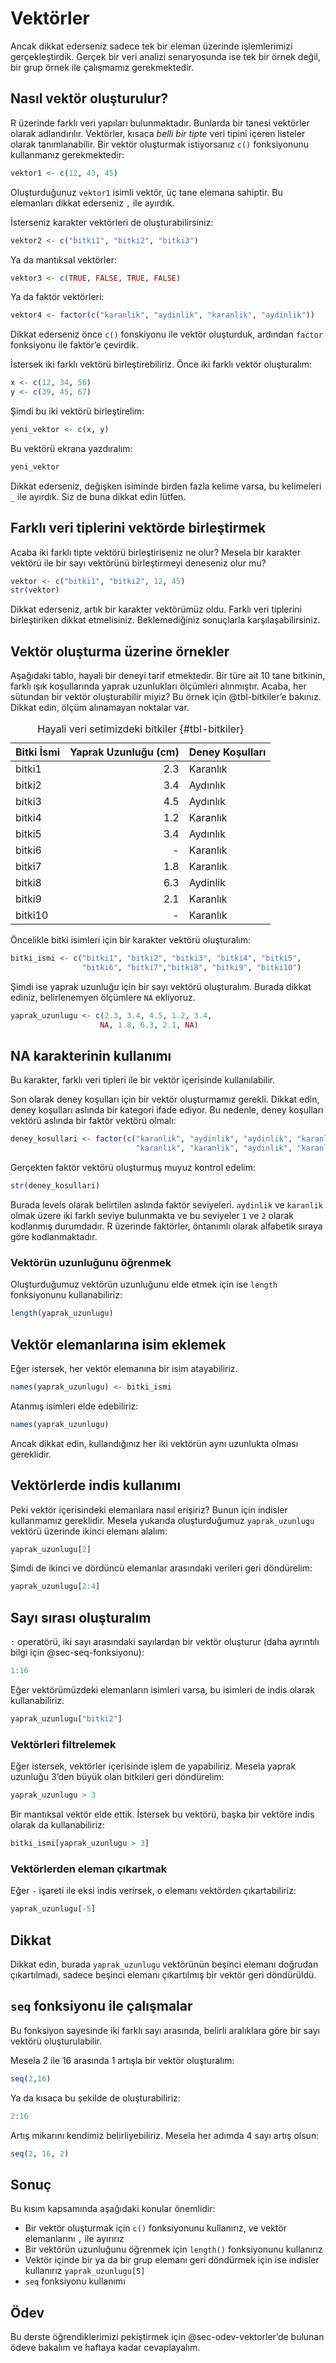 # Vektörler {#sec-vektorler}

Ancak dikkat ederseniz sadece tek bir eleman üzerinde işlemlerimizi gerçekleştirdik. Gerçek bir veri analizi senaryosunda ise tek bir örnek değil, bir grup örnek ile çalışmamız gerekmektedir.

## Nasıl vektör oluşturulur?

R üzerinde farklı veri yapıları bulunmaktadır. Bunlarda bir tanesi vektörler olarak adlandırılır. Vektörler, kısaca *belli bir tipte* veri tipini içeren listeler olarak tanımlanabilir. Bir vektör oluşturmak istiyorsanız `c()` fonksiyonunu kullanmanız gerekmektedir:

```r
vektor1 <- c(12, 43, 45)
```

Oluşturduğunuz `vektor1` isimli vektör, üç tane elemana sahiptir. Bu elemanları dikkat ederseniz `,` ile ayırdık.

İsterseniz karakter vektörleri de oluşturabilirsiniz:

```r
vektor2 <- c("bitki1", "bitki2", "bitki3")
```

Ya da mantıksal vektörler:

```r
vektor3 <- c(TRUE, FALSE, TRUE, FALSE)
```

Ya da faktör vektörleri:

```r
vektor4 <- factor(c("karanlik", "aydinlik", "karanlik", "aydinlik"))
```

Dikkat ederseniz önce `c()` fonskiyonu ile vektör oluşturduk, ardından `factor` fonksiyonu ile faktör'e çevirdik.

İstersek iki farklı vektörü birleştirebiliriz. Önce iki farklı vektör oluşturalım:

```r
x <- c(12, 34, 56)
y <- c(39, 45, 67)
```

Şimdi bu iki vektörü birleştirelim:

```r
yeni_vektor <- c(x, y)
```

Bu vektörü ekrana yazdıralım:

```r
yeni_vektor
```

Dikkat ederseniz, değişken isiminde birden fazla kelime varsa, bu kelimeleri `_` ile ayırdık. Siz de buna dikkat edin lütfen.

::: {.callout-caution}
## Farklı veri tiplerini vektörde birleştirmek

Acaba iki farklı tipte vektörü birleştiriseniz ne olur? Mesela bir karakter vektörü ile bir sayı vektörünü birleştirmeyi deneseniz olur mu?

```r
vektor <- c("bitki1", "bitki2", 12, 45)
str(vektor)
```

Dikkat ederseniz, artık bir karakter vektörümüz oldu. Farklı veri tiplerini birleştiriken dikkat etmelisiniz. Beklemediğiniz sonuçlarla karşılaşabilirsiniz.
::: 

## Vektör oluşturma üzerine örnekler

Aşağıdaki tablo, hayali bir deneyi tarif etmektedir. Bir türe ait 10 tane bitkinin, farklı ışık koşullarında yaprak uzunlukları ölçümleri alınmıştır. Acaba, her sütundan bir vektör oluşturabilir miyiz? Bu örnek için @tbl-bitkiler'e bakınız. Dikkat edin, ölçüm alınamayan noktalar var. 

| Bitki İsmi | Yaprak Uzunluğu (cm) | Deney Koşulları | 
|:-----------|---------------------:|:----------------|
| bitki1     | 2.3                  | Karanlık        |
| bitki2     | 3.4                  | Aydınlık        |
| bitki3     | 4.5                  | Aydınlık        |
| bitki4     | 1.2                  | Karanlık        |
| bitki5     | 3.4                  | Aydınlık        |
| bitki6     | -                    | Karanlık        |
| bitki7     | 1.8                  | Karanlık        |
| bitki8     | 6.3                  | Aydinlik        |
| bitki9     | 2.1                  | Karanlık        |
| bitki10    | -                    | Karanlık        |

: Hayali veri setimizdeki bitkiler {#tbl-bitkiler}

Öncelikle bitki isimleri için bir karakter vektörü oluşturalım:

```r
bitki_ismi <- c("bitki1", "bitki2", "bitki3", "bitki4", "bitki5", 
                "bitki6", "bitki7","bitki8", "bitki9", "bitki10")
```

Şimdi ise yaprak uzunluğu için bir sayı vektörü oluşturalım. Burada dikkat ediniz, belirlenemyen ölçümlere `NA` ekliyoruz.

```r
yaprak_uzunlugu <- c(2.3, 3.4, 4.5, 1.2, 3.4, 
                    NA, 1.8, 6.3, 2.1, NA)
```

:::{.callout-tip}
## NA karakterinin kullanımı

Bu karakter, farklı veri tipleri ile bir vektör içerisinde kullanılabilir.
:::

Son olarak deney koşulları için bir vektör oluşturmamız gerekli. Dikkat edin, deney koşulları aslında bir kategori ifade ediyor. Bu nedenle, deney koşulları vektörü aslında bir faktör vektörü olmalı:

```r
deney_kosullari <- factor(c("karanlik", "aydinlik", "aydinlik", "karanlik", "aydinlik",
                            "karanlik", "karanlik", "aydinlik", "karanlik", "karanlik"))
```

Gerçekten faktör vektörü oluşturmuş muyuz kontrol edelim:

```r
str(deney_kosullari)
```

Burada levels olarak belirtilen aslında faktör seviyeleri. `aydinlik` ve `karanlik` olmak üzere iki farklı seviye bulunmakta ve bu seviyeler `1` ve `2` olarak kodlanmış durumdadır. R üzerinde faktörler, öntanımlı olarak alfabetik sıraya göre kodlanmaktadır. 

### Vektörün uzunluğunu öğrenmek

Oluşturduğumuz vektörün uzunluğunu elde etmek için ise `length` fonksiyonunu kullanabiliriz:

```r
length(yaprak_uzunlugu)
```

## Vektör elemanlarına isim eklemek

Eğer istersek, her vektör elemanına bir isim atayabiliriz. 

```r
names(yaprak_uzunlugu) <- bitki_ismi
``` 

Atanmış isimleri elde edebiliriz:

```r
names(yaprak_uzunlugu)
```

Ancak dikkat edin, kullandığınız her iki vektörün aynı uzunlukta olması gereklidir.

## Vektörlerde indis kullanımı

Peki vektör içerisindeki elemanlara nasıl erişiriz? Bunun için indisler kullanmamız gereklidir. Mesela yukarıda oluşturduğumuz `yaprak_uzunlugu` vektörü üzerinde ikinci elemanı alalım:

```r
yaprak_uzunlugu[2]
```

Şimdi de ikinci ve dördüncü elemanlar arasındaki verileri geri döndürelim:

```r
yaprak_uzunlugu[2:4]
```

::: {.callout-note}
## Sayı sırası oluşturalım
`:` operatörü, iki sayı arasındaki sayılardan bir vektör oluşturur (daha ayrıntılı bilgi için @sec-seq-fonksiyonu):

```r
1:16
```
:::

Eğer vektörümüzdeki elemanların isimleri varsa, bu isimleri de indis olarak kullanabiliriz.

```r
yaprak_uzunlugu["bitki2"]
```

### Vektörleri filtrelemek

Eğer istersek, vektörler içerisinde işlem de yapabiliriz. Mesela yaprak uzunluğu 3'den büyük olan bitkileri geri döndürelim:

```r
yaprak_uzunlugu > 3
```

Bir mantıksal vektör elde ettik. İstersek bu vektörü, başka bir vektöre indis olarak da kullanabiliriz:

```r
bitki_ismi[yaprak_uzunlugu > 3]
```

### Vektörlerden eleman çıkartmak

Eğer `-` işareti ile eksi indis verirsek, o elemanı vektörden çıkartabiliriz:

```r
yaprak_uzunlugu[-5]
```

::: {.callout-warning}
## Dikkat
Dikkat edin, burada `yaprak_uzunlugu` vektörünün beşinci elemanı doğrudan çıkartılmadı, sadece beşinci elemanı çıkartılmış bir vektör geri döndürüldü.
:::

## `seq` fonksiyonu ile çalışmalar {#sec-seq-fonksiyonu} 

Bu fonksiyon sayesinde iki farklı sayı arasında, belirli aralıklara göre bir sayı vektörü oluşturulabilir.

Mesela 2 ile 16 arasında 1 artışla bir vektör oluşturalım:

```r
seq(2,16)
```

Ya da kısaca bu şekilde de oluşturabiliriz:

```r
2:16
```

Artış mikarını kendimiz belirliyebiliriz. Mesela her adımda 4 sayı artış olsun:

```r
seq(2, 16, 2)
```

## Sonuç

Bu kısım kapsamında aşağıdaki konular önemlidir:

+ Bir vektör oluşturmak için `c()` fonksiyonunu kullanırız, ve vektör elemanlarını `,` ile ayırırız
+ Bir vektörün uzunluğunu öğrenmek için `length()` fonksiyonunu kullanırız
+ Vektör içinde bir ya da bir grup elemanı geri döndürmek için ise indisler kullanırız `yaprak_uzunlugu[5]`
+ `seq` fonksiyonu kullanımı 

## Ödev

Bu derste öğrendiklerimizi pekiştirmek için @sec-odev-vektorler'de bulunan ödeve bakalım ve haftaya kadar cevaplayalım.